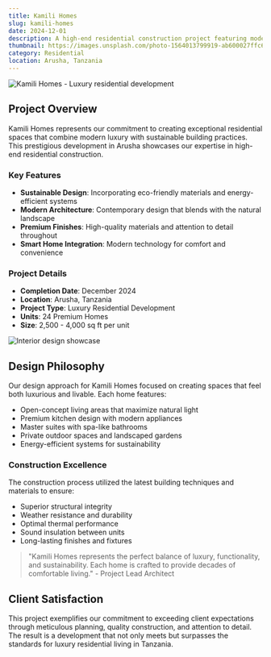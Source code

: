 ```yaml
---
title: Kamili Homes
slug: kamili-homes
date: 2024-12-01
description: A high-end residential construction project featuring modern design and sustainable building practices in Arusha.
thumbnail: https://images.unsplash.com/photo-1564013799919-ab600027ffc6?w=800&auto=format&fit=crop&q=60
category: Residential
location: Arusha, Tanzania
---
```


<div className="w-full">
  <img 
    src="https://images.unsplash.com/photo-1564013799919-ab600027ffc6?w=1200&auto=format&fit=crop&q=60" 
    alt="Kamili Homes - Luxury residential development" 
    className="rounded-xl shadow-lg mb-8 w-full h-64 object-cover" 
  />
</div>

## Project Overview

Kamili Homes represents our commitment to creating exceptional residential spaces that combine modern luxury with sustainable building practices. This prestigious development in Arusha showcases our expertise in high-end residential construction.

### Key Features

- **Sustainable Design**: Incorporating eco-friendly materials and energy-efficient systems
- **Modern Architecture**: Contemporary design that blends with the natural landscape
- **Premium Finishes**: High-quality materials and attention to detail throughout
- **Smart Home Integration**: Modern technology for comfort and convenience

### Project Details

- **Completion Date**: December 2024
- **Location**: Arusha, Tanzania
- **Project Type**: Luxury Residential Development
- **Units**: 24 Premium Homes
- **Size**: 2,500 - 4,000 sq ft per unit

<div className="w-full">
  <img 
    src="https://images.unsplash.com/photo-1600596542815-ffad4c1539a9?w=1200&auto=format&fit=crop&q=60" 
    alt="Interior design showcase" 
    className="rounded-xl shadow-lg my-8 w-full h-64 object-cover" 
  />
</div>

## Design Philosophy

Our design approach for Kamili Homes focused on creating spaces that feel both luxurious and livable. Each home features:

- Open-concept living areas that maximize natural light
- Premium kitchen design with modern appliances
- Master suites with spa-like bathrooms
- Private outdoor spaces and landscaped gardens
- Energy-efficient systems for sustainability

### Construction Excellence

The construction process utilized the latest building techniques and materials to ensure:

- Superior structural integrity
- Weather resistance and durability
- Optimal thermal performance
- Sound insulation between units
- Long-lasting finishes and fixtures

> "Kamili Homes represents the perfect balance of luxury, functionality, and sustainability. Each home is crafted to provide decades of comfortable living." - Project Lead Architect

## Client Satisfaction

This project exemplifies our commitment to exceeding client expectations through meticulous planning, quality construction, and attention to detail. The result is a development that not only meets but surpasses the standards for luxury residential living in Tanzania.